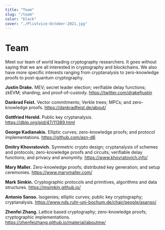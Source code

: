```yaml
---
title: "Team"
slug: "/team"
color: "black"
cover: "./Plistvice-October-2021.jpg"
---
```


# Team
Meet our team of world leading cryptography researchers.
It goes without saying that we are all interested in cryptography and blockchains.
We also have more specific interests ranging from cryptanalysis to zero-knowledge proofs to post-quantum cryptography.

**Justin Drake.**          MEV; secret leader election; verifiable delay functions; zkEVM; sharding; and proof-of-custody.  https://twitter.com/drakefjustin

**Dankrad Feist.**    Vector commitments; Verkle trees; MPCs; and zero-knowledge proofs.  https://dankradfeist.de/about/

**Gottfried Herold.**         Public key cryptanalysis.  https://dblp.org/pid/47/11389.html

**George Kadianakis.**       Elliptic curves; zero-knowledge proofs; and protocol implementations.  https://github.com/asn-d6

**Dmitry Khovratovich.**     Symmetric crypto design; cryptanalysis of schemes and protocols; zero-knowledge proofs and circuits; verifiable delay functions; and privacy and anonymity.  https://www.khovratovich.info/

**Mary Maller.**   Zero-knowledge proofs; distributed key generation; and setup ceremonies.  https://www.marymaller.com/

**Mark Simkin.**             Cryptographic protocols and primitives, algorithms and data structures.  https://msimkin.github.io/

**Antonio Sanso.**           Isogenies; elliptic curves; public key cryptography; cryptanalysis.   https://www.nds.ruhr-uni-bochum.de/chair/people/asanso/

**Zhenfei Zhang.**           Lattice based cryptography; zero-knowledge proofs; cryptographic implementations.  https://zhenfeizhang.github.io/material/aboutme/
